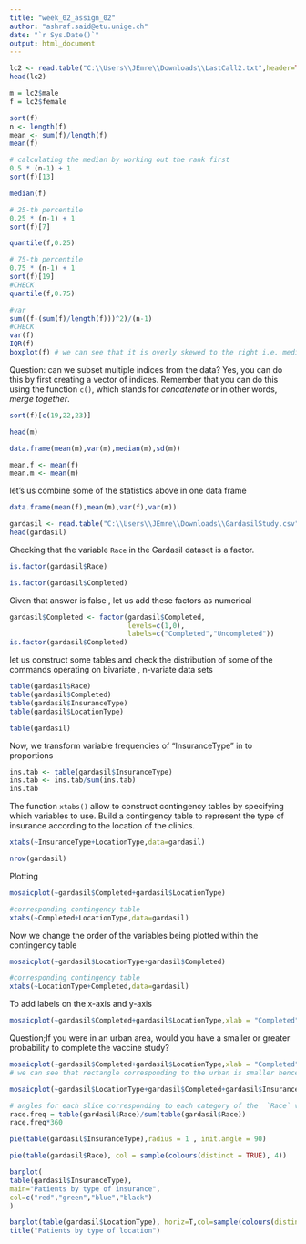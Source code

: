 ---
title: "week_02_assign_02"
author: "ashraf.said@etu.unige.ch"
date: "`r Sys.Date()`"
output: html_document
---

```{r}
lc2 <- read.table("C:\\Users\\JEmre\\Downloads\\LastCall2.txt",header=TRUE)
head(lc2)
```

```{r}
m = lc2$male
f = lc2$female
```



```{r}
sort(f)
n <- length(f)
mean <- sum(f)/length(f)
mean(f)

# calculating the median by working out the rank first
0.5 * (n-1) + 1
sort(f)[13]

median(f)

# 25-th percentile 
0.25 * (n-1) + 1
sort(f)[7]

quantile(f,0.25)

# 75-th percentile
0.75 * (n-1) + 1
sort(f)[19]
#CHECK
quantile(f,0.75)

#var
sum((f-(sum(f)/length(f)))^2)/(n-1)
#CHECK
var(f)
IQR(f)
boxplot(f) # we can see that it is overly skewed to the right i.e. median will be lower than the mean but it will have a higher probability of occurrence or density , that is is usually the case of returns of financial assets traded on organized exchanges , and in such situation we will need way higher sample size to validate our conclusions statistically speaking #

```

Question: can we subset multiple indices from the data?
Yes, you can do this by first creating a vector of indices. Remember that you can do this using the function `c()`, which stands for *concatenate* or in other words, *merge together*.


```{r}
sort(f)[c(19,22,23)]
```

```{r}
head(m)
```

```{r}
data.frame(mean(m),var(m),median(m),sd(m))
```


```{r}
mean.f <- mean(f)
mean.m <- mean(m)
```

let's us combine some of the statistics above in one data frame
```{r}
data.frame(mean(f),mean(m),var(f),var(m))
```

```{r}
gardasil <- read.table("C:\\Users\\JEmre\\Downloads\\GardasilStudy.csv",header = T, sep = ";")
head(gardasil)
```

Checking that the variable `Race` in the Gardasil dataset is a factor.

```{r}
is.factor(gardasil$Race)
```
```{r}
is.factor(gardasil$Completed)
```

Given that answer is false , let us add these factors as numerical 
```{r}
gardasil$Completed <- factor(gardasil$Completed,
                             levels=c(1,0),
                             labels=c("Completed","Uncompleted"))
is.factor(gardasil$Completed)
```

let us construct some tables and check the distribution of some of the commands operating on bivariate , n-variate data sets

```{r}
table(gardasil$Race)
table(gardasil$Completed)
table(gardasil$InsuranceType)
table(gardasil$LocationType)

```


```{r}
table(gardasil)

```
Now, we transform variable frequencies of "InsuranceType" in to proportions
```{r}
ins.tab <- table(gardasil$InsuranceType)
ins.tab <- ins.tab/sum(ins.tab)
ins.tab
```
The function `xtabs()` allow to construct contingency tables by specifying which variables to use. Build a contingency table to represent the type of insurance according to the location of the clinics.
```{r}
xtabs(~InsuranceType+LocationType,data=gardasil)

nrow(gardasil)
```
Plotting 

```{r}
mosaicplot(~gardasil$Completed+gardasil$LocationType)

#corresponding contingency table
xtabs(~Completed+LocationType,data=gardasil)

```

Now we change the order of the variables being plotted within the 
contingency table
```{r}
mosaicplot(~gardasil$LocationType+gardasil$Completed)

#corresponding contingency table
xtabs(~LocationType+Completed,data=gardasil)

```

To add labels on the x-axis and y-axis
```{r}
mosaicplot(~gardasil$Completed+gardasil$LocationType,xlab = "Completed",ylab="Location Type")
```
Question;If you were in an urban area, would you have a smaller or greater probability to complete the vaccine study?


```{r}
mosaicplot(~gardasil$Completed+gardasil$LocationType,xlab = "Completed",ylab="Location Type")
# we can see that rectangle corresponding to the urban is smaller hence lower probability to complete the vaccine
```


```{r}
mosaicplot(~gardasil$LocationType+gardasil$Completed+gardasil$InsuranceType, xlab="Location Type",ylab="Completed", las=2,main="Location vs Completed according to insurance")
```


```{r}
# angles for each slice corresponding to each category of the  `Race` variable
race.freq = table(gardasil$Race)/sum(table(gardasil$Race))
race.freq*360
```

```{r}
pie(table(gardasil$InsuranceType),radius = 1 , init.angle = 90)
```

```{r}
pie(table(gardasil$Race), col = sample(colours(distinct = TRUE), 4))
```

```{r}
barplot(
table(gardasil$InsuranceType),
main="Patients by type of insurance",
col=c("red","green","blue","black")
)
```


```{r}
barplot(table(gardasil$LocationType), horiz=T,col=sample(colours(distinct = TRUE)))
title("Patients by type of location")
```
